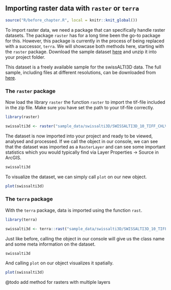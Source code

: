 ## Importing raster data with `raster` or `terra`

```r
source("R/before_chapter.R", local = knitr::knit_global())
```

To import raster data, we need a package that can specifically handle raster datasets. The package `raster` has for a long time been the go-to package for this. However, this package is currently in the process of being replaced with a successor, `terra`. We will showcase both methods here, starting with the `raster` package. Download the sample dataset [here](https://github.com/arc2r/book/raw/master/sample_data/swissalti3D/SWISSALTI3D_10_TIFF_CHLV95_LN02_2600_1196.zip) and unzip it into your project folder. 

This dataset is a freely available sample for the swissALTI3D data. The full sample, including files at different resolutions, can be downloaded from [here](https://cms.geo.admin.ch/Topo/swissalti3d/swissalti3dgeotifflv95.zip).


### The `raster` package

Now load the library `raster` the function `raster` to import the tif-file included in the zip file. Make sure you have set the path to your tif-file correctly. 

```r
library(raster)

swissalti3d <- raster("sample_data/swissalti3D/SWISSALTI3D_10_TIFF_CHLV95_LN02_2600_1196.tif")

```

The dataset is now imported into your project and ready to be viewed, analysed and processed. If we call the object in our console, we can see that the dataset was imported as a `RasterLayer` and can see some important statistics which you would typically find via Layer Properties -> Source in ArcGIS.

```r
swissalti3d
```

To visualize the dataset, we can simply  call `plot` on our new object. 

```r
plot(swissalti3d)
```



### The `terra` package


With the `terra` package, data is imported using the function `rast`. 

```r
library(terra)

swissalti3d <- terra::rast("sample_data/swissalti3D/SWISSALTI3D_10_TIFF_CHLV95_LN02_2600_1196.tif")

```

Just like before, calling the object in our console will give us the class name and some meta information on the dataset. 

```r
swissalti3d
```

And calling  `plot` on our object visualizes it spatially. 

```r
plot(swissalti3d)
```


@todo add method for rasters with multiple layers

